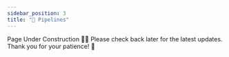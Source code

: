 ```yaml
---
sidebar_position: 3
title: "🧩 Pipelines"
---
```



<TopBanners />

Page Under Construction 🚧✨
Please check back later for the latest updates. Thank you for your patience! 🙏
